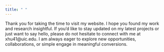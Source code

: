 ```yaml
---
title: " "
---
```


Thank you for taking the time to visit my website. I hope you found my work and research insightful. If you'd like to stay updated on my latest projects or just want to say hello, please do not hesitate to connect with me at xhu41\@uic.edu. I am always eager to explore new opportunities, collaborations, or simple engage in meaningful conversions. 
